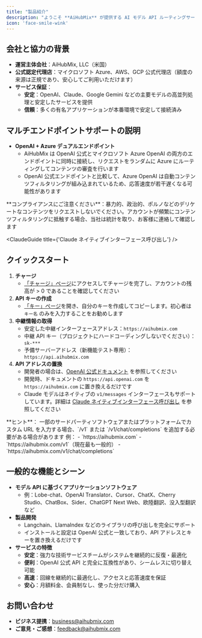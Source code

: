 ```yaml
---
title: "製品紹介"
description: "ようこそ **AiHubMix** が提供する AI モデル API ルーティングサービスへ！当社は統一された OpenAI API 標準に基づき、OpenAI 公式の全モデルおよび市場の他の主要な大規模モデル（Claude、Gemini、DeepSeek、アリババ Qwen など）をサポートしています。パラメータの`モデル名`を変更するだけで、簡単に接続する大規模モデルを切り替えることができます。"
icon: 'face-smile-wink'
---
```


## 会社と協力の背景

- **運営主体会社**：AiHubMix, LLC（米国）  
- **公式認定代理店**：マイクロソフト Azure、AWS、GCP 公式代理店（額度の来源は正規であり、安心してご利用いただけます）  
- **サービス保証**：  
  - **安定**：OpenAI、Claude、Google Gemini などの主要モデルの高並列処理と安定したサービスを提供  
  - **信頼**：多くの有名アプリケーションが本番環境で安定して接続済み

## マルチエンドポイントサポートの説明

- **OpenAI + Azure デュアルエンドポイント**  
  - AiHubMix は OpenAI 公式とマイクロソフト Azure OpenAI の両方のエンドポイントに同時に接続し、リクエストをランダムに Azure にルーティングしてコンテンツの審査を行います  
  - OpenAI 公式エンドポイントと比較して、Azure OpenAI は自動コンテンツフィルタリングが組み込まれているため、応答速度が若干遅くなる可能性があります  
<Warning>
**コンプライアンスにご注意ください**：暴力的、政治的、ポルノなどのデリケートなコンテンツをリクエストしないでください。アカウントが頻繁にコンテンツフィルタリングに抵触する場合、当社は統計を取り、お客様に連絡して確認します
</Warning>


<ClaudeGuide title={'Claude ネイティブインターフェース呼び出し'} />

## クイックスタート

1. **チャージ**  
   - [「チャージ」ページ](https://aihubmix.com/topup)にアクセスしてチャージを完了し、アカウントの残高が > 0 であることを確認してください  
2. **API キーの作成**  
   - [「キー」ページ](https://aihubmix.com/token)を開き、自分のキーを作成してコピーします。初心者は `キー名` のみを入力することをお勧めします
3. **中継情報の取得**  
   - 安定した中継インターフェースアドレス：`https://aihubmix.com`  
   - 中継 API キー（プロジェクトにハードコーディングしないでください）：`sk-***` 
   - 予備サーバーアドレス（新機能テスト専用）：`https://api.aihubmix.com`  
4. **API アドレスの置換**  
   - 開発者の場合は、[OpenAI 公式ドキュメント](https://platform.openai.com) を参照してください  
   - 開発時、ドキュメントの `https://api.openai.com` を `https://aihubmix.com` に置き換えるだけです  
   - Claude モデルはネイティブの `v1/messages` インターフェースもサポートしています。詳細は [Claude ネイティブインターフェース呼び出し](/jp/api/Claude-Native) を参照してください

<Tip>
**ヒント**：
一部のサードパーティソフトウェアまたはプラットフォームでカスタム URL を入力する場合、`/v1` または `/v1/chat/completions` を追加する必要がある場合があります 
</Tip>
例：
- `https://aihubmix.com`
- `https://aihubmix.com/v1`（現在最も一般的）
- `https://aihubmix.com/v1/chat/completions`

## 一般的な機能とシーン

- **モデル API に基づくアプリケーションソフトウェア**  
  - 例：Lobe-chat、OpenAI Translator、Cursor、ChatX、Cherry Studio、ChatBox、Sider、ChatGPT Next Web、欧陸翻訳、没入型翻訳など  
- **製品開発**  
  - Langchain、LlamaIndex などのライブラリの呼び出しを完全にサポート  
  - インストールと設定は OpenAI 公式と一致しており、API アドレスとキーを置き換えるだけです  
- **サービスの特徴**  
  - **安定**：強力な技術サービスチームがシステムを継続的に反復・最適化 
  - **便利**：OpenAI 公式 API と完全に互換性があり、シームレスに切り替え可能  
  - **高速**：回線を継続的に最適化し、アクセスと応答速度を保証  
  - **安心**：月額料金、会員制なし、使った分だけ購入


## お問い合わせ

- **ビジネス提携**：business@aihubmix.com  
- **ご意見・ご感想**：feedback@aihubmix.com